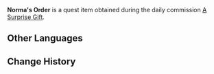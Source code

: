 {{Item Infobox
|id           = 100506
|image        = Item Parcel.png
|type         = Quest Items
|description  = [[Norma]]'s food order. You can feel its warmth in your hand.
|source1      = Obtained during the commission [[A Surprise Gift]]
}}
'''Norma's Order''' is a quest item obtained during the daily commission [[A Surprise Gift]].

==Other Languages==
{{Other Languages
|default_hidden = 1
|en      = Norma's Order
|zhs     = 诺玛订的餐品
|zhs_rm  = Nuòmǎ Dìng de Cānpǐn
|zht     = 諾瑪訂的餐品
|zht_rm  = Nuòmǎ Dìng de Cānpǐn
|ja      = ノルマが注文した料理
|ja_rm   = Noruma ga Chuumon Shita Ryouri
|ko      = 노르마가 주문한 음식
|ko_rm   = 
|es      = Pedido de comida de Norma
|fr      = Plat pour Norma
|ru      = Заказ Нормы
|th      = อาหารที่ Norma สั่ง
|th_rm   = 
|vi      = Món ăn Norma đặt
|de      = Normas Bestellung
|id      = Pesanan Norma
|pt      = Pedido de Norma
}}

==Change History==
{{Change History|1.0}}